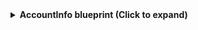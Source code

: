 <details>
<summary><b>AccountInfo blueprint (Click to expand)</b></summary>

```json showLineNumbers
{
  "identifier": "awsAccount",
  "description": "This blueprint represents an AWS Account in our software catalog",
  "title": "Account",
  "icon": "AWS",
  "schema": {
    "properties": {},
    "required": []
  },
  "mirrorProperties": {},
  "calculationProperties": {},
  "aggregationProperties": {},
  "relations": {}
}
```

</details>
